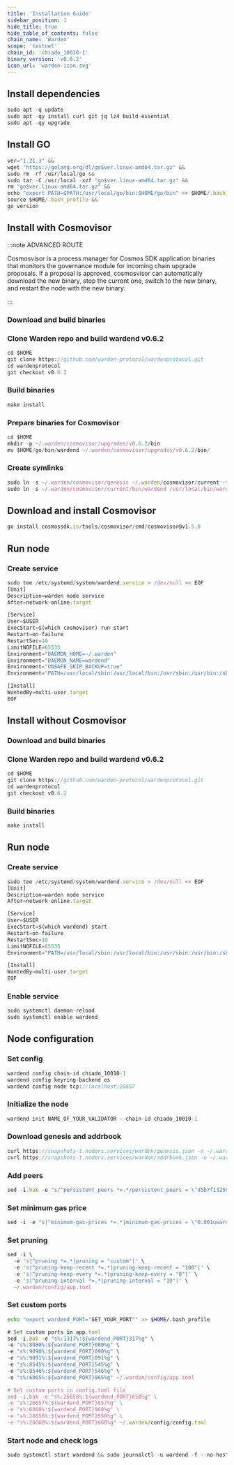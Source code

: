```yaml
---
title: 'Installation Guide'
sidebar_position: 1
hide_title: true
hide_table_of_contents: false
chain_name: 'Warden'
scope: 'testnet'
chain_id: 'chiado_10010-1'
binary_version: 'v0.6.2'
icon_url: 'warden-icon.svg'
---
```



<PageTitle
  iconUrl="img/warden-icon.svg"
  title="Warden Installation Guide"
  chainId="chiado_10010-1"
  version="v0.6.2"
/>

## Install dependencies

```js
sudo apt -q update
sudo apt -qy install curl git jq lz4 build-essential
sudo apt -qy upgrade
```

## Install GO

```js
ver="1.21.3" &&
wget "https://golang.org/dl/go$ver.linux-amd64.tar.gz" &&
sudo rm -rf /usr/local/go &&
sudo tar -C /usr/local -xzf "go$ver.linux-amd64.tar.gz" &&
rm "go$ver.linux-amd64.tar.gz" &&
echo "export PATH=$PATH:/usr/local/go/bin:$HOME/go/bin" >> $HOME/.bash_profile &&
source $HOME/.bash_profile &&
go version
```

## Install with Cosmovisor

:::note ADVANCED ROUTE

Cosmosvisor is a process manager for Cosmos SDK application binaries that monitors the governance module for incoming chain upgrade proposals. If a proposal is approved, cosmosvisor can automatically download the new binary, stop the current one, switch to the new binary, and restart the node with the new binary.

:::

### Download and build binaries

### Clone Warden repo and build wardend v0.6.2

```js
cd $HOME
git clone https://github.com/warden-protocol/wardenprotocol.git
cd wardenprotocol
git checkout v0.6.2
```

### Build binaries

```js
make install
```

### Prepare binaries for Cosmovisor

```js
cd $HOME
mkdir -p ~/.warden/cosmovisor/upgrades/v0.6.2/bin
mv $HOME/go/bin/wardend ~/.warden/cosmovisor/upgrades/v0.6.2/bin/
```

### Create symlinks

```js
sudo ln -s ~/.warden/cosmovisor/genesis ~/.warden/cosmovisor/current -f
sudo ln -s ~/.warden/cosmovisor/current/bin/wardend /usr/local/bin/wardend -f
```

## Download and install Cosmovisor

```js
go install cosmossdk.io/tools/cosmovisor/cmd/cosmovisor@v1.5.0
```

## Run node

### Create service

```js
sudo tee /etc/systemd/system/wardend.service > /dev/null << EOF
[Unit]
Description=warden node service
After=network-online.target

[Service]
User=$USER
ExecStart=$(which cosmovisor) run start
Restart=on-failure
RestartSec=10
LimitNOFILE=65535
Environment="DAEMON_HOME=~/.warden"
Environment="DAEMON_NAME=wardend"
Environment="UNSAFE_SKIP_BACKUP=true"
Environment="PATH=/usr/local/sbin:/usr/local/bin:/usr/sbin:/usr/bin:/sbin:/bin:/usr/games:/usr/local/games:/snap/bin:~/.warden/cosmovisor/current/bin"

[Install]
WantedBy=multi-user.target
EOF
```

## Install without Cosmovisor

### Download and build binaries

### Clone Warden repo and build wardend v0.6.2

```js
cd $HOME
git clone https://github.com/warden-protocol/wardenprotocol.git
cd wardenprotocol
git checkout v0.6.2
```

### Build binaries

```js
make install
```

## Run node

### Create service

```js
sudo tee /etc/systemd/system/wardend.service > /dev/null << EOF
[Unit]
Description=warden node service
After=network-online.target

[Service]
User=$USER
ExecStart=$(which wardend) start
Restart=on-failure
RestartSec=10
LimitNOFILE=65535
Environment="PATH=/usr/local/sbin:/usr/local/bin:/usr/sbin:/usr/bin:/sbin:/bin:/usr/games:/usr/local/games:/snap/bin"

[Install]
WantedBy=multi-user.target
EOF
```

### Enable service

```js
sudo systemctl daemon-reload
sudo systemctl enable wardend
```

## Node configuration

### Set config

```js
wardend config chain-id chiado_10010-1
wardend config keyring-backend os
wardend config node tcp://localhost:26657
```

### Initialize the node

```js
wardend init NAME_OF_YOUR_VALIDATOR --chain-id chiado_10010-1
```

### Download genesis and addrbook

```js
curl https://snapshots-t.noders.services/warden/genesis.json -o ~/.warden/config/genesis.json
curl https://snapshots-t.noders.services/warden/addrbook.json -o ~/.warden/config/addrbook.json
```

### Add peers

```js
sed -i.bak -e "s/^persistent_peers *=.*/persistent_peers = \"d5b7f132587c4bbfb1b024e37fd5989130756f69@warden-t-rpc.noders.services:27356\"/" ~/.warden/config/config.toml
```

### Set minimum gas price

```js
sed -i -e "s|^minimum-gas-prices *=.*|minimum-gas-prices = \"0.001uward\"|" ~/.warden/config/app.toml
```

### Set pruning

```js
sed -i \
  -e 's|^pruning *=.*|pruning = "custom"|' \
  -e 's|^pruning-keep-recent *=.*|pruning-keep-recent = "100"|' \
  -e 's|^pruning-keep-every *=.*|pruning-keep-every = "0"|' \
  -e 's|^pruning-interval *=.*|pruning-interval = "19"|' \
  ~/.warden/config/app.toml
```

### Set custom ports

```bash
echo "export wardend_PORT="SET_YOUR_PORT"" >> $HOME/.bash_profile
```

```js
# Set custom ports in app.toml
sed -i.bak -e "s%:1317%:${wardend_PORT}317%g" \
-e "s%:8080%:${wardend_PORT}080%g" \
-e "s%:9090%:${wardend_PORT}090%g" \
-e "s%:9091%:${wardend_PORT}091%g" \
-e "s%:8545%:${wardend_PORT}545%g" \
-e "s%:8546%:${wardend_PORT}546%g" \
-e "s%:6065%:${wardend_PORT}065%g" ~/.warden/config/app.toml

# Set custom ports in config.toml file
sed -i.bak -e "s%:26658%:${wardend_PORT}658%g" \
-e "s%:26657%:${wardend_PORT}657%g" \
-e "s%:6060%:${wardend_PORT}060%g" \
-e "s%:26656%:${wardend_PORT}656%g" \
-e "s%:26660%:${wardend_PORT}660%g" ~/.warden/config/config.toml
```

### Start node and check logs

```js
sudo systemctl start wardend && sudo journalctl -u wardend -f --no-hostname -o cat
```

